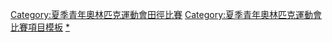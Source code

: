 {{Navbox
|name = 青年奧林匹克運動會田徑比賽
|title = 青年奧林匹克運動會田徑比賽
|listclass = hlist
|titlestyle = background:#BFD7FF;
|imageleft = [[File:Athletics pictogram.svg|50px]]
|imageleftstyle = width:60px; <!-- minimize width used by left image cell -->
|imagestyle = width:60px; <!-- same as imageleftstyle to center the list -->
|image = [[File:No image.svg|40px|link=]] <!-- empty right image to center the list -->
|list1 = 
* [[2010年夏季青年奧林匹克運動會田徑比賽|2010]]
* [[2014年夏季青年奧林匹克運動會田徑比賽|2014]]
* [[2018年夏季青年奧林匹克運動會田徑比賽|2018]]
}}<includeonly>[[Category:夏季青年奧林匹克運動會田徑比賽]]</includeonly><noinclude>
[[Category:夏季青年奧林匹克運動會比賽項目模板]]
[[Category:夏季青年奧林匹克運動會田徑比賽|*]]
</noinclude>